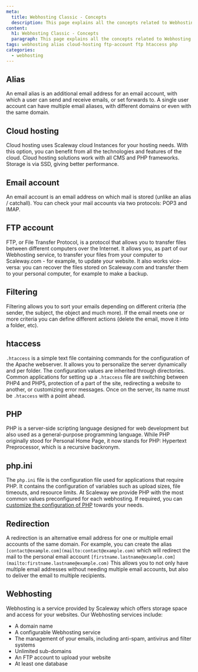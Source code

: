 ```yaml
---
meta:
  title: Webhosting Classic - Concepts
  description: This page explains all the concepts related to Webhosting Classic
content:
  h1: Webhosting Classic - Concepts
  paragraph: This page explains all the concepts related to Webhosting Classic
tags: webhosting alias cloud-hosting ftp-account ftp htaccess php 
categories:
  - webhosting
---
```


<Concept opened>

## Alias

An email alias is an additional email address for an email account, with which a user can send and receive emails, or set forwards to. A single user account can have multiple email aliases, with different domains or even with the same domain.

</Concept>

<Concept opened>

## Cloud hosting

Cloud hosting uses Scaleway cloud Instances for your hosting needs. With this option, you can benefit from all the technologies and features of the cloud. Cloud hosting solutions work with all CMS and PHP frameworks. Storage is via SSD, giving better performance.

</Concept>

<Concept opened>

## Email account

An email account is an email address on which mail is stored (unlike an alias / catchall). You can check your mail accounts via two protocols: POP3 and IMAP.

</Concept>

<Concept opened>

## FTP account

FTP, or File Transfer Protocol, is a protocol that allows you to transfer files between different computers over the Internet. It allows you, as part of our Webhosting service, to transfer your files from your computer to Scaleway.com - for example, to update your website. It also works vice-versa: you can recover the files stored on Scaleway.com and transfer them to your personal computer, for example to make a backup.

</Concept>

<Concept>

## Filtering

Filtering allows you to sort your emails depending on different criteria (the sender, the subject, the object and much more). If the email meets one or more criteria you can define different actions (delete the email, move it into a folder, etc).

</Concept>

<Concept>

## htaccess

`.htaccess` is a simple text file containing commands for the configuration of the Apache webserver. It allows you to personalize the server dynamically and per folder. The configuration values are inherited through directories. Common applications for setting up a `.htaccess` file are switching between PHP4 and PHP5, protection of a part of the site, redirecting a website to another, or customizing error messages. Once on the server, its name must be `.htaccess` with a point ahead.

</Concept>

<Concept>

## PHP

PHP is a server-side scripting language designed for web development but also used as a general-purpose programming language. While PHP originally stood for Personal Home Page, it now stands for PHP: Hypertext Preprocessor, which is a recursive backronym. 

</Concept>

<Concept>

## php.ini

The `php.ini` file is the configuration file used for applications that require PHP. It contains the configuration of variables such as upload sizes, file timeouts, and resource limits. At Scaleway we provide PHP with the most common values preconfigured for each webhosting. If required, you can [customize the configuration of PHP](/webhosting/classic/how-to/configure-php/) towards your needs.

</Concept>

<Concept>

## Redirection

A redirection is an alternative email address for one or multiple email accounts of the same domain. For example, you can create the alias `[contact@example.com](mailto:contact@example.com)` which will redirect the mail to the personal email account `[firstname.lastname@example.com](mailto:firstname.lastname@example.com)`
This allows you to not only have multiple email addresses without needing multiple email accounts, but also to deliver the email to multiple recipients.

</Concept>

<Concept>

## Webhosting

Webhosting is a service provided by Scaleway which offers storage space and access for your websites. Our Webhosting services include:

- A domain name
- A configurable Webhosting service
- The management of your emails, including anti-spam, antivirus and filter systems
- Unlimited sub-domains
- An FTP account to upload your website
- At least one database

</Concept>
